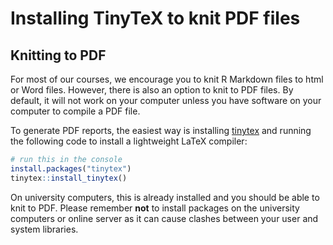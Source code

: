 # Installing TinyTeX to knit PDF files {#sec-install-tinytex}

## Knitting to PDF

For most of our courses, we encourage you to knit R Markdown files to html or Word files. However, there is also an option to knit to PDF files. By default, it will not work on your computer unless you have software on your computer to compile a PDF file. 

To generate PDF reports, the easiest way is installing [<pkg>tinytex</pkg>](https://yihui.org/tinytex/){target="_blank"} and running the following code to install a lightweight LaTeX compiler:

```r
# run this in the console
install.packages("tinytex")
tinytex::install_tinytex()
```

::: {.callout-warning}
On university computers, this is already installed and you should be able to knit to PDF. Please remember **not** to install packages on the university computers or online server as it can cause clashes between your user and system libraries. 
:::
